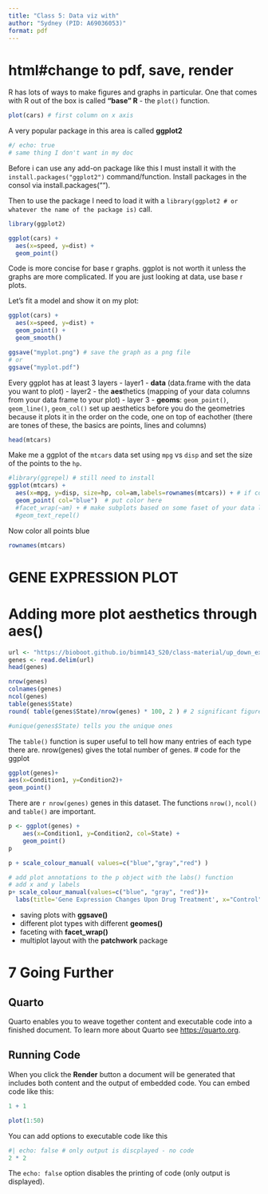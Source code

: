 ```yaml
---
title: "Class 5: Data viz with"
author: "Sydney (PID: A69036053)"
format: pdf
---
```

# html#change to pdf, save, render

R has lots of ways to make figures and graphs in particular. One that comes with R out of the box is called **"base" R** - the `plot()` function. 
```r
plot(cars) # first column on x axis
```


A very popular package in this area is called **ggplot2**
```r
#/ echo: true
# same thing I don't want in my doc
```

Before i can use any add-on package like this I must install it with the `install.packages("ggplot2")` command/function. Install packages in the consol via install.packages("").

Then to use the package I need to load it with a `library(ggplot2 # or whatever the name of the package is)` call.

```r
library(ggplot2)

ggplot(cars) + 
  aes(x=speed, y=dist) +
  geom_point()
```

Code is more concise for base r graphs. ggplot is not worth it unless the graphs are more complicated. If you are just looking at data, use base r plots. 

Let's fit a model and show it on my plot: 

```r
ggplot(cars) + 
  aes(x=speed, y=dist) +
  geom_point() + 
  geom_smooth()

ggsave("myplot.png") # save the graph as a png file
# or 
ggsave("myplot.pdf")
```

Every ggplot has at least 3 layers
- layer1 - **data** (data.frame with the data you want to plot)
- layer2 - the **aes**thetics (mapping of your data columns from your data frame to your plot)
- layer 3 - **geoms**: `geom_point()`, `geom_line()`, `geom_col()`
set up aesthetics before you do the geometries because it plots it in the order on the code, one on top of eachother
(there are tones of these, the basics are points, lines and columns)
```r
head(mtcars)
```

Make me a ggplot of the `mtcars` data set using `mpg` vs `disp` and set the size of the points to the `hp`. 
```r
#library(ggrepel) # still need to install
ggplot(mtcars) + 
  aes(x=mpg, y=disp, size=hp, col=am,labels=rownames(mtcars)) + # if color is not in the data, don't put it here
  geom_point( col="blue")  # put color here
  #facet_wrap(~am) + # make subplots based on some faset of your data like am (faciting - separating panels by _)
  #geom_text_repel()


```
Now color all points blue

```r
rownames(mtcars)
```






# GENE EXPRESSION PLOT

# Adding more plot aesthetics through aes() 
```r
url <- "https://bioboot.github.io/bimm143_S20/class-material/up_down_expression.txt"
genes <- read.delim(url)
head(genes)
```

```r
nrow(genes)
colnames(genes)
ncol(genes)
table(genes$State)
round( table(genes$State)/nrow(genes) * 100, 2 ) # 2 significant figures

#unique(genes$State) tells you the unique ones
```
The `table()` function is super useful to tell how many entries of each type there are. 
nrow(genes) gives the total number of genes.
# code for the ggplot 
```r
ggplot(genes)+
aes(x=Condition1, y=Condition2)+
geom_point()
```

There are `r nrow(genes)` genes in this dataset. 
The functions `nrow()`, `ncol()` and `table()` are important. 
```r
p <- ggplot(genes) + 
    aes(x=Condition1, y=Condition2, col=State) +
    geom_point()
p
```


```r
p + scale_colour_manual( values=c("blue","gray","red") )
```

```r
# add plot annotations to the p object with the labs() function 
# add x and y labels
p+ scale_colour_manual(values=c("blue", "gray", "red"))+
  labs(title='Gene Expression Changes Upon Drug Treatment', x="Control", y="Drug Treatment")
```
- saving plots with **ggsave()**
- different plot types with different **geomes()** 
- faceting with **facet_wrap()**
- multiplot layout with the **patchwork** package

# 7 Going Further









## Quarto

Quarto enables you to weave together content and executable code into a finished document. To learn more about Quarto see <https://quarto.org>.

## Running Code

When you click the **Render** button a document will be generated that includes both content and the output of embedded code. You can embed code like this:

```r
1 + 1
```
```r
plot(1:50)
```

You can add options to executable code like this 

```r
#| echo: false # only output is discplayed - no code
2 * 2
```

The `echo: false` option disables the printing of code (only output is displayed).

